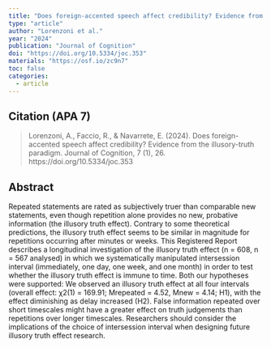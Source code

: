 ```yaml
---
title: "Does foreign-accented speech affect credibility? Evidence from the illusory-truth paradigm."
type: "article"
author: "Lorenzoni et al."
year: "2024"
publication: "Journal of Cognition"
doi: "https://doi.org/10.5334/joc.353"
materials: "https://osf.io/zc9n7"
toc: false
categories:
  - article
---
```


## Citation (APA 7)

> Lorenzoni, A., Faccio, R., & Navarrete, E. (2024). Does foreign-accented speech affect credibility? Evidence from the illusory-truth paradigm. Journal of Cognition, 7 (1), 26. https://doi.org/10.5334/joc.353

## Abstract

Repeated statements are rated as subjectively truer than comparable new statements, even though repetition alone provides no new, probative information (the illusory truth effect). Contrary to some theoretical predictions, the illusory truth effect seems to be similar in magnitude for repetitions occurring after minutes or weeks. This Registered Report describes a longitudinal investigation of the illusory truth effect (n = 608, n = 567 analysed) in which we systematically manipulated intersession interval (immediately, one day, one week, and one month) in order to test whether the illusory truth effect is immune to time. Both our hypotheses were supported: We observed an illusory truth effect at all four intervals (overall effect: χ2(1) = 169.91; Mrepeated = 4.52, Mnew = 4.14; H1), with the effect diminishing as delay increased (H2). False information repeated over short timescales might have a greater effect on truth judgements than repetitions over longer timescales. Researchers should consider the implications of the choice of intersession interval when designing future illusory truth effect research.